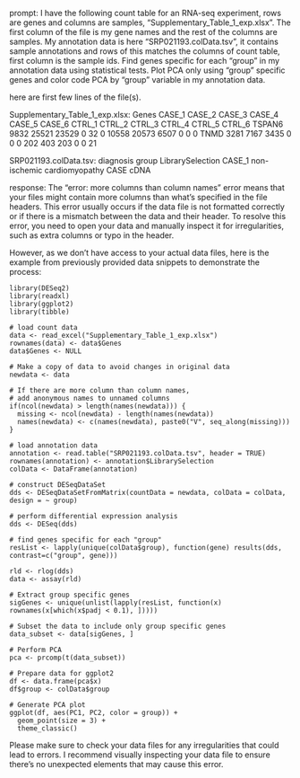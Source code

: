 prompt:
I have the following count table for an RNA-seq experiment, rows are genes and columns are samples, "Supplementary_Table_1_exp.xlsx". The first column of the file is my gene names and the rest of the columns are samples. My annotation data is here  "SRP021193.colData.tsv", it contains sample annotations and rows of this matches the columns of count table, first column is the sample ids. Find genes specific for each "group" in my annotation data  using statistical tests. Plot PCA only using "group" specific genes and color code PCA by "group" variable in my annotation data.

here are first few lines of the file(s).

Supplementary_Table_1_exp.xlsx:
Genes	CASE_1	CASE_2	CASE_3	CASE_4	CASE_5	CASE_6	CTRL_1	CTRL_2	CTRL_3	CTRL_4	CTRL_5	CTRL_6
TSPAN6	9832	25521	23529	0	32	0	10558	20573	6507	0	0	 0
TNMD	3281	 7167	 3435	0	 0	0	  202	  403	 203	0	0	21


SRP021193.colData.tsv:
diagnosis	group	LibrarySelection
CASE_1	non-ischemic cardiomyopathy	CASE	cDNA


response:
The "error: more columns than column names" error means that your files might contain more columns than what's specified in the file headers. This error usually occurs if the data file is not formatted correctly or if there is a mismatch between the data and their header. To resolve this error, you need to open your data and manually inspect it for irregularities, such as extra columns or typo in the header.

However, as we don't have access to your actual data files, here is the example from previously provided data snippets to demonstrate the process:

```
library(DESeq2)
library(readxl)
library(ggplot2)
library(tibble)

# load count data
data <- read_excel("Supplementary_Table_1_exp.xlsx")
rownames(data) <- data$Genes
data$Genes <- NULL

# Make a copy of data to avoid changes in original data
newdata <- data

# If there are more column than column names,
# add anonymous names to unnamed columns
if(ncol(newdata) > length(names(newdata))) {
  missing <- ncol(newdata) - length(names(newdata))
  names(newdata) <- c(names(newdata), paste0("V", seq_along(missing)))
}

# load annotation data 
annotation <- read.table("SRP021193.colData.tsv", header = TRUE)
rownames(annotation) <- annotation$LibrarySelection
colData <- DataFrame(annotation)

# construct DESeqDataSet
dds <- DESeqDataSetFromMatrix(countData = newdata, colData = colData, design = ~ group)

# perform differential expression analysis
dds <- DESeq(dds)

# find genes specific for each "group"
resList <- lapply(unique(colData$group), function(gene) results(dds, contrast=c("group", gene)))

rld <- rlog(dds)
data <- assay(rld)

# Extract group specific genes
sigGenes <- unique(unlist(lapply(resList, function(x) rownames(x[which(x$padj < 0.1), ]))))

# Subset the data to include only group specific genes
data_subset <- data[sigGenes, ]

# Perform PCA
pca <- prcomp(t(data_subset))

# Prepare data for ggplot2
df <- data.frame(pca$x)
df$group <- colData$group

# Generate PCA plot
ggplot(df, aes(PC1, PC2, color = group)) +
  geom_point(size = 3) +
  theme_classic()
```
Please make sure to check your data files for any irregularities that could lead to errors. I recommend visually inspecting your data file to ensure there's no unexpected elements that may cause this error.
